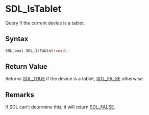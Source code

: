 = SDL_IsTablet =

Query if the current device is a tablet.

== Syntax ==

<syntaxhighlight lang='c'>
SDL_bool SDL_IsTablet(void);
</syntaxhighlight>

== Return Value ==

Returns [[SDL_TRUE]] if the device is a tablet, [[SDL_FALSE]] otherwise.

== Remarks ==

If SDL can't determine this, it will return [[SDL_FALSE]].


